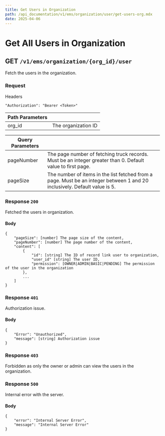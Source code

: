 ```yaml
---
title: Get Users in Organization
path: /api_documentation/v1/ems/organization/user/get-users-org.mdx
date: 2025-04-06
---
```


# Get All Users in Organization

## GET `/v1/ems/organization/{org_id}/user`

Fetch the users in the organization.

### Request

Headers
```
"Authorization": "Bearer <Token>"
```

| Path Parameters | |
| --------------- | - |
| org_id | The organization ID |

| Query Parameters | |
| --- | --- |
| pageNumber | The page number of fetching truck records. Must be an integer greater than 0. Default value to first page. |
| pageSize | The number of items in the list fetched from a page. Must be an integer between 1 and 20 inclusively. Default value is 5. |

### Response `200`

Fetched the users in organization.

#### Body

```
{
    "pageSize": [number] The page size of the content,
    "pageNumber": [number] The page number of the content,
    "content": [
        {
            "id": [string] The ID of record link user to organization,
            "user_id" [string] The user ID,
            "permission": [OWNER|ADMIN|BASIC|PENDING] The permission of the user in the organization 
        },
        ...
    ]
}
```

### Response `401`

Authorization issue.

#### Body
```
{
    "Error": "Unauthorized",
    "message": [string] Authorization issue
}
```

### Response `403`

Forbidden as only the owner or admin can view the users in the organization.

### Response `500`

Internal error with the server.

#### Body
```
{
    "error": "Internal Server Error",
    "message": "Internal Server Error"
}
```